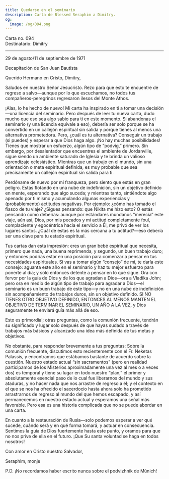 ```yaml
---
title: Quedarse en el seminario
description: Carta de Blessed Seraphim a Dimitry.
og:
  image: /og/094.png
---
```


<div style={{textAlign:'right', fontFamily:'monospace'}}>Carta no. 094</div>
<div style={{textAlign:'left', fontFamily:'monospace'}}>Destinatario: Dimitry</div>

---

29 de agosto/11 de septiembre de 1971

Decapitación de San Juan Bautista

Querido Hermano en Cristo, Dimitry,

Saludos en nuestro Señor Jesucristo. Rezo para que esto te encuentre de regreso a salvo—aunque por lo que escuchamos, no todos tus compañeros-peregrinos regresaron ilesos del Monte Athos.

¡Alas, lo he hecho de nuevo! Mi carta ha inspirado en ti a tomar una decisión—una licencia del seminario. Pero después de leer tu nueva carta, dudo mucho que eso sea algo sabio para ti en este momento. Si abandonas el seminario (y una licencia equivale a eso), debería ser solo porque se ha convertido en un callejón espiritual sin salida y porque tienes al menos una alternativa prometedora. Pero, ¿cuál es tu alternativa? Conseguir un trabajo (si puedes) y esperar a que Dios haga algo. ¡No hay muchas posibilidades! Tienes que mostrar un esfuerzo, algún tipo de “podvig,” primero. Sin embargo, por desalentador que encuentres el ambiente de Jordanville, sigue siendo un ambiente saturado de Iglesia y te brinda un valioso aprendizaje eclesiástico. Mientras que un trabajo en el mundo, sin una orientación o meta espiritual definida, es muy probable que sea precisamente un callejón espiritual sin salida para ti.

Perdóname de nuevo por mi franqueza, pero siento que estás en gran peligro. Estás flotando en una nube de indefinición, sin un objetivo definido en mente, esperando que algo suceda; y mientras tanto, sintiéndote algo apenado por ti mismo y acumulando algunas experiencias y (probablemente) actitudes negativas. Por ejemplo: ¿cómo has tomado el fiasco de tu viaje? ¿Sigues pensando: que Nikita me hizo esto? O estás pensando como deberías: aunque por estándares mundanos “merecía” este viaje, aún así, Dios, por mis pecados y mi actitud completamente foul, complaciente y egocéntrica hacia el servicio a Él, me privó de ver los lugares santos. ¿Cuál de estas es la más cercana a tu actitud?—eso debería ser una clave para tu estado espiritual.

Tus cartas dan esta impresión: eres un gran bebé espiritual que necesita, primero que nada, una buena reprimenda, y segundo, un buen trabajo duro; y entonces podrías estar en una posición para comenzar a pensar en tus necesidades espirituales. Si vas a tomar algún “consejo” de mí, te daría este consejo: aguanta este año en el seminario y haz tu mejor esfuerzo para ponerte al día; y solo entonces detente a pensar en lo que sigue. Ora con fervor por la guía de Dios y de los que agradan a Dios—ora a Vladika John; pero ora en medio de algún tipo de trabajo para agradar a Dios—el seminario es un buen trabajo de este tipo—y no en una nube de indefinición sin acompañamiento de trabajos duros, sin un objetivo definido. SI NO TIENES OTRO OBJETIVO DEFINIDO, ENTONCES AL MENOS MANTEN EL OBJETIVO DE TERMINAR EL SEMINARIO, UN AÑO A LA VEZ, y Dios seguramente te enviará guía más allá de eso.

Esto es primordial; otras preguntas, como la comunión frecuente, tendrán su significado y lugar solo después de que hayas sudado a través de trabajos más básicos y alcanzado una idea más definida de tus metas y objetivos.

No obstante, para responder brevemente a tus preguntas: Sobre la comunión frecuente, discutimos esto recientemente con el Fr. Neketas Palassis, y encontramos que estábamos bastante de acuerdo sobre la cuestión. Nuestro estado actual “sin sacramentos” (pero en realidad participamos de los Misterios aproximadamente una vez al mes o a veces dos) es temporal y tiene su lugar en todo nuestro “plan,” el primer y absolutamente esencial paso de lo cual fue liberarnos del mundo y sus ataduras, y no hacer nada que nos arrastre de regreso a él; y el contexto en el que se nos ha ofrecido el sacerdocio hasta ahora solo ha prometido arrastrarnos de regreso al mundo del que hemos escapado, y así permanecemos en nuestro estado actual y esperamos una señal más favorable. Pero esa es una historia complicada que no se puede abordar en una carta.

En cuanto a la restauración de Rusia—solo podemos esperar a ver qué sucede, cuándo será y en qué forma tomará, y actuar en consecuencia. Sentimos la guía de Dios fuertemente hasta este punto, y oramos para que no nos prive de ella en el futuro. ¡Que Su santa voluntad se haga en todos nosotros!

Con amor en Cristo nuestro Salvador,

Seraphim, monje

P.D. ¡No recordamos haber escrito nunca sobre el podvizhnik de Múnich!
